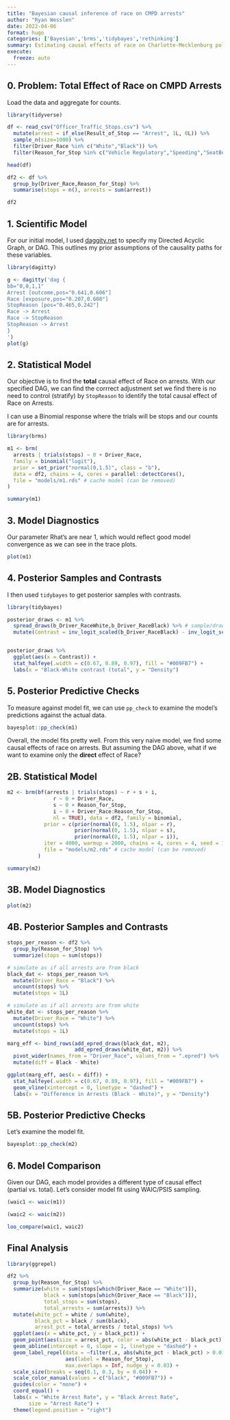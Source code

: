 ```yaml
---
title: "Bayesian causal inference of race on CMPD arrests"
author: "Ryan Wesslen"
date: 2022-04-06
format: hugo
categories: ['Bayesian','brms','tidybayes','rethinking']
summary: Estimating causal effects of race on Charlotte-Mecklenburg police arrests
execute:
  freeze: auto
---
```


## 0. Problem: Total Effect of Race on CMPD Arrests

Load the data and aggregate for counts.

```r
library(tidyverse)

df <- read_csv("Officer_Traffic_Stops.csv") %>%
  mutate(arrest = if_else(Result_of_Stop == "Arrest", 1L, 0L)) %>%
  sample_n(size=1000) %>%
  filter(Driver_Race %in% c("White","Black")) %>%
  filter(Reason_for_Stop %in% c("Vehicle Regulatory","Speeding","SeatBelt","Vehicle Equipment","Stop Light/Sign","Safe Movement"))

head(df)
```

```r
df2 <- df %>%
  group_by(Driver_Race,Reason_for_Stop) %>%
  summarise(stops = n(), arrests = sum(arrest))

df2
```

## 1. Scientific Model

For our initial model, I used [daggity.net](http://www.dagitty.net/) to specify my Directed Acyclic Graph, or DAG. This outlines my prior assumptions of the causality paths for these variables.

```r
library(dagitty)

g <- dagitty('dag {
bb="0,0,1,1"
Arrest [outcome,pos="0.641,0.606"]
Race [exposure,pos="0.207,0.608"]
StopReason [pos="0.465,0.242"]
Race -> Arrest
Race -> StopReason
StopReason -> Arrest
}
')
plot(g)
```

## 2. Statistical Model

Our objective is to find the **total** causal effect of Race on arrests. With our specified DAG, we can find the corrrect adjustment set we find there is no need to control (stratify) by `StopReason` to identify the total causal effect of Race on Arrests.

I can use a Binomial response where the trials will be stops and our counts are for arrests.


```r
library(brms)

m1 <- brm(
  arrests | trials(stops) ~ 0 + Driver_Race, 
  family = binomial("logit"), 
  prior = set_prior("normal(0,1.5)", class = "b"), 
  data = df2, chains = 4, cores = parallel::detectCores(),
  file = "models/m1.rds" # cache model (can be removed)  
)

summary(m1)
```

## 3. Model Diagnostics

Our parameter Rhat's are near 1, which would reflect good model convergence as we can see in the trace plots.

```r
plot(m1)
```

## 4. Posterior Samples and Contrasts

I then used `tidybayes` to get posterior samples with contrasts.

```r
library(tidybayes)

posterior_draws <- m1 %>%
  spread_draws(b_Driver_RaceWhite,b_Driver_RaceBlack) %>% # sample/draw posteriors
  mutate(Contrast = inv_logit_scaled(b_Driver_RaceBlack) - inv_logit_scaled(b_Driver_RaceWhite))


posterior_draws %>%
  ggplot(aes(x = Contrast)) +
  stat_halfeye(.width = c(0.67, 0.89, 0.97), fill = "#009FB7") +
  labs(x = "Black-White contrast (total", y = "Density")
```

## 5. Posterior Predictive Checks

To measure against model fit, we can use `pp_check` to examine the model's predictions against the actual data.

```r
bayesplot::pp_check(m1)
```

Overall, the model fits pretty well. From this very naive model, we find some causal effects of race on arrests. But assuming the DAG above, what if we want to examine only the **direct** effect of Race? 

## 2B. Statistical Model

```r
m2 <- brm(bf(arrests | trials(stops) ~ r + s + i,
               r ~ 0 + Driver_Race,
               s ~ 0 + Reason_for_Stop,
               i ~ 0 + Driver_Race:Reason_for_Stop,
               nl = TRUE), data = df2, family = binomial,
            prior = c(prior(normal(0, 1.5), nlpar = r),
                      prior(normal(0, 1.5), nlpar = s),
                      prior(normal(0, 1.5), nlpar = i)),
            iter = 4000, warmup = 2000, chains = 4, cores = 4, seed = 1234,
            file = "models/m2.rds" # cache model (can be removed)  
          )

summary(m2)
```

## 3B. Model Diagnostics

```r
plot(m2)
```

## 4B. Posterior Samples and Contrasts

```r
stops_per_reason <- df2 %>% 
  group_by(Reason_for_Stop) %>% 
  summarize(stops = sum(stops))

# simulate as if all arrests are from black
black_dat <- stops_per_reason %>% 
  mutate(Driver_Race = "Black") %>% 
  uncount(stops) %>% 
  mutate(stops = 1L)

# simulate as if all arrests are from white
white_dat <- stops_per_reason %>% 
  mutate(Driver_Race = "White") %>% 
  uncount(stops) %>% 
  mutate(stops = 1L)

marg_eff <- bind_rows(add_epred_draws(black_dat, m2),
                      add_epred_draws(white_dat, m2)) %>% 
  pivot_wider(names_from = "Driver_Race", values_from = ".epred") %>% 
  mutate(diff = Black - White)
```

```r
ggplot(marg_eff, aes(x = diff)) +
  stat_halfeye(.width = c(0.67, 0.89, 0.97), fill = "#009FB7") +
  geom_vline(xintercept = 0, linetype = "dashed") +
  labs(x = "Difference in Arrests (Black - White)", y = "Density")
```

## 5B. Posterior Predictive Checks

Let's examine the model fit.

```r
bayesplot::pp_check(m2)
```

## 6. Model Comparison

Given our DAG, each model provides a different type of causal effect (partial vs. total). Let's consider model fit using WAIC/PSIS sampling.

```r
(waic1 <- waic(m1))
```

```r
(waic2 <- waic(m2))
```

```r
loo_compare(waic1, waic2) 
```

## Final Analysis

```r
library(ggrepel)

df2 %>% 
  group_by(Reason_for_Stop) %>% 
  summarize(white = sum(stops[which(Driver_Race == "White")]),
            black = sum(stops[which(Driver_Race == "Black")]),
            total_stops = sum(stops),
            total_arrests = sum(arrests)) %>% 
  mutate(white_pct = white / sum(white),
         black_pct = black / sum(black),
         arrest_pct = total_arrests / total_stops) %>% 
  ggplot(aes(x = white_pct, y = black_pct)) +
  geom_point(aes(size = arrest_pct, color = abs(white_pct - black_pct) > 0.01)) +
  geom_abline(intercept = 0, slope = 1, linetype = "dashed") +
  geom_label_repel(data = ~filter(.x, abs(white_pct - black_pct) > 0.01),
                   aes(label = Reason_for_Stop),
                   max.overlaps = Inf, nudge_y = 0.03) +
  scale_size(breaks = seq(0.1, 0.3, by = 0.04)) +
  scale_color_manual(values = c("black", "#009FB7")) +
  guides(color = "none") +
  coord_equal() +
  labs(x = "White Arrest Rate", y = "Black Arrest Rate",
       size = "Arrest Rate") +
  theme(legend.position = "right")
```